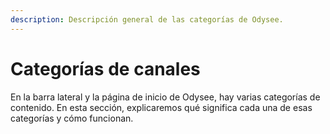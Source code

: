 ---
description: Descripción general de las categorías de Odysee.
---

# Categorías de canales

En la barra lateral y la página de inicio de Odysee, hay varias categorías de contenido. En esta sección, explicaremos qué significa cada una de esas categorías y cómo funcionan.

<CategoryCards/>